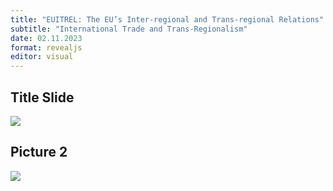 ```yaml
---
title: "EUITREL: The EU’s Inter-regional and Trans-regional Relations"
subtitle: "International Trade and Trans-Regionalism"
date: 02.11.2023
format: revealjs
editor: visual
---
```


## Title Slide

![](/lecture/images/2023-2024%20Autumn/Ali%20Arı%202023%20Autumn/ALİ%20ARI%205.png)

## Picture 2

![](/lecture/images/2023-2024%20Autumn/Ali%20Arı%202023%20Autumn/WhatsApp%20Image%202023-12-10%20at%201.23.35%20AM.jpeg)
